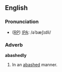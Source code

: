 ==English==
===Pronunciation===
* ([[RP]]) [[IPA]]: /əˈbæʃɪdli/

===Adverb===
'''abashedly'''
#In an [[abashed]] manner.